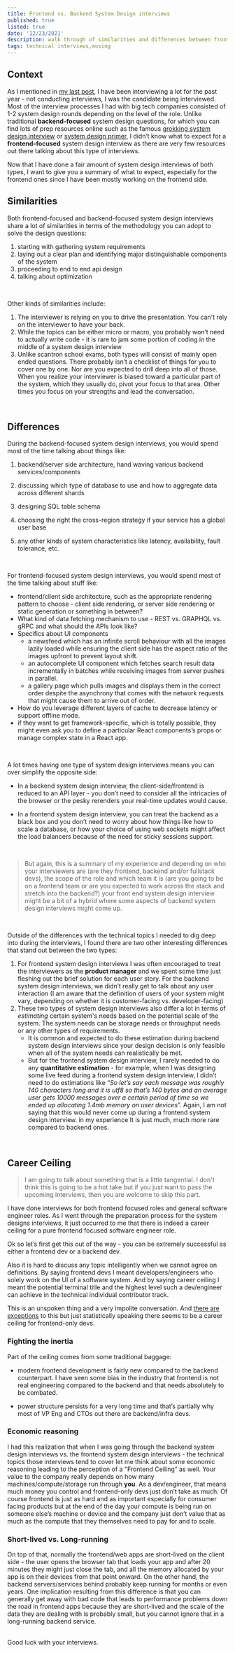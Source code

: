 ---
title: Frontend vs. Backend System Design interviews
published: true
listed: true
date: '12/23/2021'
description: walk through of similarities and differences between frontend vs. backend system design interviews and my thoughts on frontend career ceiling
tags: technical interviews,musing
---

## Context

As I mentioned in [my last post](/posts/framework-for-coding-interview), I have been interviewing a lot for the past year - not conducting interviews, I was the candidate being interviewed. Most of the interview processes I had with big tech companies consisted of 1-2 system design rounds depending on the level of the role. Unlike traditional **backend-focused** system design questions, for which you can find lots of prep resources online such as the famous [grokking system design interview](https://www.educative.io/courses/grokking-the-system-design-interview) or [system design primer](https://github.com/donnemartin/system-design-primer), I didn’t know what to expect for a **frontend-focused** system design interview as there are very few resources out there talking about this type of interviews.

Now that I have done a fair amount of system design interviews of both types, I want to give you a summary of what to expect, especially for the frontend ones since I have been mostly working on the frontend side.

## Similarities

Both frontend-focused and backend-focused system design interviews share a lot of similarities in terms of the methodology you can adopt to solve the design questions: 

1. starting with gathering system requirements
2. laying out a clear plan and identifying major distinguishable components of the system
3. proceeding to end to end api design
4. talking about optimization


<br />

Other kinds of similarities include:

1. The interviewer is relying on you to drive the presentation. You can't rely on the interviewer to have your back.
2. While the topics can be either micro or macro, you probably won’t need to actually write code - it is rare to jam some portion of coding in the middle of a system design interview
3. Unlike scantron school exams, both types will consist of mainly open ended questions. There probably isn’t a checklist of things for you to cover one by one. Nor are you expected to drill deep into all of those. When you realize your interviewer is biased toward a particular part of the system, which they usually do, pivot your focus to that area. Other times you focus on your strengths and lead the conversation.

<br />


## Differences
During the backend-focused system design interviews, you would spend most of the time talking about things like:

1. backend/server side architecture, hand waving various backend services/components

2. discussing which type of database to use and how to aggregate data across different shards

3. designing SQL table schema

4. choosing the right the cross-region strategy if your service has a global user base

5. any other kinds of system characteristics like latency, availability, fault tolerance, etc.
<br />

For frontend-focused system design interviews, you would spend most of the time talking about stuff like:

- frontend/client side architecture, such as the appropriate rendering pattern to choose - client side rendering, or server side rendering or static generation or something in between?
- What kind of data fetching mechanism to use - REST vs. GRAPHQL vs. gRPC and what should the APIs look like?
- Specifics about UI components
    - a newsfeed which has an infinite scroll behaviour with all the images lazily loaded while ensuring the client side has the aspect ratio of the images upfront to prevent layout shift.
    - an autocomplete UI component which fetches search result data incrementally in batches while receiving images from server pushes in parallel.
    - a gallery page which pulls images and displays them in the correct order despite the asynchrony that comes with the network requests that might cause them to arrive out of order.
- How do you leverage different layers of cache to decrease latency or support offline mode.
- if they want to get framework-specific, which is totally possible, they might even ask you to define a particular React components’s props or manage complex state in a React app.

<br />

A lot times having one type of system design interviews means you can over simplify the opposite side: 

- In a backend system design interview, the client-side/frontend is reduced to an API layer - you don’t need to consider all the intricacies of the browser or the pesky rerenders your real-time updates would cause.

- In a frontend system design interview, you can treat the backend as a black box and you don’t need to worry about how things like how to scale a database, or how your choice of using web sockets might affect the load balancers because of the need for sticky sessions support.
<br />

> But again, this is a summary of my experience and depending on who your interviewers are (are they frontend, backend and/or fullstack devs), the scope of the role and which team it is (are you going to be on a frontend team or are you expected to work across the stack and stretch into the backend?) your front end system design interview might be a bit of a hybrid where some aspects of backend system design interviews might come up.
<br />

Outside of the differences with the technical topics I needed to dig deep into during the interviews, I found there are two other interesting differences that stand out between the two types:

1. For frontend system design interviews I was often encouraged to treat the interviewers as the **product manager** and we spent some time just fleshing out the brief solution for each user story. For the backend system design interviews, we didn’t really get to talk about any user interaction (I am aware that the definition of users of your system might vary, depending on whether it is customer-facing vs. developer-facing)
2. These two types of system design interviews also differ a lot in terms of *estimating* certain system's needs based on the potential scale of the system. The system needs can be storage needs or throughput needs or any other types of requirements. 
    - It is common and expected to do these estimation during backend system design interviews since your design decision is only feasible when all of the system needs can realistically be met. 
    - But for the frontend system design interview, I rarely needed to do any **quantitative estimation** - for example, when I was designing some live feed during a frontend system design interview, I didn’t need to do estimations like “*So let’s say each message was roughly 140 characters long and it is utf8 so that’s 140 bytes and an average user gets 10000 messages over a certain period of time so we ended up allocating 1.4mb memory on user devices*”. Again, I am not saying that this would never come up during a frontend system design interview. in my experience It is just much, much more rare compared to backend ones.

<br />

## Career Ceiling
> I am going to talk about something that is a little tangential. I don't think this is going to be a hot take but if you just want to pass the upcoming interviews, then you are welcome to skip this part.

I have done interviews for both frontend focused roles and general software engineer roles. As I went through the preparation process for the system designs interviews, it just occurred to me that there is indeed a career ceiling for a pure frontend focused software engineer role.

Ok so let’s first get this out of the way - you can be extremely successful as either a frontend dev or a backend dev.  

Also it is hard to discuss any topic intelligently when we cannot agree on definitions. By saying frontend devs I meant developers/engineers who solely work on the UI of a software system. And by saying career ceiling I meant the potential terminal title and the highest level such a dev/engineer can achieve in the technical individual contributor track. 

This is an unspoken thing and a very impolite conversation. And [there are exceptions](https://twitter.com/swyx/status/1236023548227072000) to this but just statistically speaking there seems to be a career ceiling for frontend-only devs. 

### Fighting the inertia

Part of the ceiling comes from some traditional baggage:

- modern frontend development is fairly new compared to the backend counterpart. I have seen some bias in the industry that frontend is not real engineering compared to the backend and that needs absolutely to be combated.

- power structure persists for a very long time and that’s partially why most of VP Eng and CTOs out there are backend/infra devs.

### Economic reasoning

I had this realization that when I was going through the backend system design interviews vs. the frontend system design interviews - the technical topics those interviews tend to cover let me think about some economic reasoning leading to the perception of a "Frontend Ceiling” as well. Your value to the company really depends on how many machines/compute/storage run through **you**. As a dev/engineer, that means much money you control and frontend-only devs just don’t take as much. Of course frontend is just as hard and as important especially for consumer facing products but at the end of the day your compute is being run on someone else’s machine or device and the company just don’t value that as much as the compute that they themselves need to pay for and to scale. 

### Short-lived vs. Long-running

On top of that, normally the frontend/web apps are short-lived on the client side - the user opens the browser tab that loads your app and after 20 minutes they might just close the tab, and all the memory allocated by your app is on their devices from that point onward. On the other hand, the backend servers/services behind probably keep running for months or even years. One implication resulting from this difference is that you can generally get away with bad code that leads to performance problems down the road in frontend apps because they are short-lived and the scale of the data they are dealing with is probably small, but you cannot ignore that in a long-running backend service.


<br />
Good luck with your interviews.
